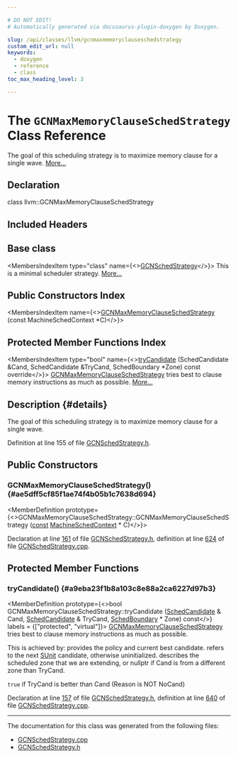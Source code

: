 ```yaml
---

# DO NOT EDIT!
# Automatically generated via docusaurus-plugin-doxygen by Doxygen.

slug: /api/classes/llvm/gcnmaxmemoryclauseschedstrategy
custom_edit_url: null
keywords:
  - doxygen
  - reference
  - class
toc_max_heading_level: 3

---
```





# The `GCNMaxMemoryClauseSchedStrategy` Class Reference

<DoxygenPage pluginConfig={pluginConfig}>

The goal of this scheduling strategy is to maximize memory clause for a single wave. <a href="#details">More...</a>

## Declaration

<CodeBlock>class llvm::GCNMaxMemoryClauseSchedStrategy</CodeBlock>

## Included Headers

<IncludesList>
<IncludesListItem
  filePath="Target/AMDGPU/GCNSchedStrategy.h"
  permalink="/docs/api/files/lib/lib/target/lib/target/amdgpu/gcnschedstrategy-h"
  isLocal="true" />
</IncludesList>

## Base class

<MembersIndex>

<MembersIndexItem
  type="class"
  name={<><a href="/docs/api/classes/llvm/gcnschedstrategy">GCNSchedStrategy</a></>}>
This is a minimal scheduler strategy. <a href="/docs/api/classes/llvm/gcnschedstrategy/#details">More...</a>
</MembersIndexItem>

</MembersIndex>

## Public Constructors Index

<MembersIndex>

<MembersIndexItem
  name={<><a href="#ae5dff5cf85f1ae74f4b05b1c7638d694">GCNMaxMemoryClauseSchedStrategy</a> (const MachineSchedContext &#42;C)</>}>
</MembersIndexItem>

</MembersIndex>

## Protected Member Functions Index

<MembersIndex>

<MembersIndexItem
  type="bool"
  name={<><a href="#a9eba23f1b8a103c8e88a2ca6227d97b3">tryCandidate</a> (SchedCandidate &amp;Cand, SchedCandidate &amp;TryCand, SchedBoundary &#42;Zone) const override</>}>
<a href="/docs/api/classes/llvm/gcnmaxmemoryclauseschedstrategy">GCNMaxMemoryClauseSchedStrategy</a> tries best to clause memory instructions as much as possible. <a href="#a9eba23f1b8a103c8e88a2ca6227d97b3">More...</a>
</MembersIndexItem>

</MembersIndex>

## Description {#details}

The goal of this scheduling strategy is to maximize memory clause for a single wave.

Definition at line 155 of file <a href="/docs/api/files/lib/lib/target/lib/target/amdgpu/gcnschedstrategy-h">GCNSchedStrategy.h</a>.

<SectionDefinition>

## Public Constructors

### GCNMaxMemoryClauseSchedStrategy() {#ae5dff5cf85f1ae74f4b05b1c7638d694}

<MemberDefinition
  prototype={<>GCNMaxMemoryClauseSchedStrategy::GCNMaxMemoryClauseSchedStrategy (<a href="/docs/api/files/lib/lib/target/lib/target/aarch64/aarch64promoteconstant-cpp/#a90f8350fecae261c25be85d38b451bff">const</a> <a href="/docs/api/structs/llvm/machineschedcontext">MachineSchedContext</a> &#42; C)</>}>

Declaration at line <a href="/docs/api/files/lib/lib/target/lib/target/amdgpu/gcnschedstrategy-h/#l00161">161</a> of file <a href="/docs/api/files/lib/lib/target/lib/target/amdgpu/gcnschedstrategy-h">GCNSchedStrategy.h</a>, definition at line <a href="/docs/api/files/lib/lib/target/lib/target/amdgpu/gcnschedstrategy-cpp/#l00624">624</a> of file <a href="/docs/api/files/lib/lib/target/lib/target/amdgpu/gcnschedstrategy-cpp">GCNSchedStrategy.cpp</a>.
</MemberDefinition>

</SectionDefinition>

<SectionDefinition>

## Protected Member Functions

### tryCandidate() {#a9eba23f1b8a103c8e88a2ca6227d97b3}

<MemberDefinition
  prototype={<>bool GCNMaxMemoryClauseSchedStrategy::tryCandidate (<a href="/docs/api/structs/llvm/genericschedulerbase/schedcandidate">SchedCandidate</a> &amp; Cand, <a href="/docs/api/structs/llvm/genericschedulerbase/schedcandidate">SchedCandidate</a> &amp; TryCand, <a href="/docs/api/classes/llvm/schedboundary">SchedBoundary</a> &#42; Zone) const</>}
  labels = {["protected", "virtual"]}>
<a href="/docs/api/classes/llvm/gcnmaxmemoryclauseschedstrategy">GCNMaxMemoryClauseSchedStrategy</a> tries best to clause memory instructions as much as possible.

This is achieved by: 
<ParametersList title="Parameters">
<ParametersListItem name="Cand">provides the policy and current best candidate.</ParametersListItem>
<ParametersListItem name="TryCand">refers to the next <a href="/docs/api/classes/llvm/sunit">SUnit</a> candidate, otherwise uninitialized.</ParametersListItem>
<ParametersListItem name="Zone">describes the scheduled zone that we are extending, or nullptr if Cand is from a different zone than TryCand.</ParametersListItem>
</ParametersList>

<SectionUser title="Returns">
<code>true</code> if TryCand is better than Cand (Reason is NOT NoCand)
</SectionUser>

Declaration at line <a href="/docs/api/files/lib/lib/target/lib/target/amdgpu/gcnschedstrategy-h/#l00157">157</a> of file <a href="/docs/api/files/lib/lib/target/lib/target/amdgpu/gcnschedstrategy-h">GCNSchedStrategy.h</a>, definition at line <a href="/docs/api/files/lib/lib/target/lib/target/amdgpu/gcnschedstrategy-cpp/#l00640">640</a> of file <a href="/docs/api/files/lib/lib/target/lib/target/amdgpu/gcnschedstrategy-cpp">GCNSchedStrategy.cpp</a>.
</MemberDefinition>

</SectionDefinition>

<hr/>

The documentation for this class was generated from the following files:

<ul>
<li><a href="/docs/api/files/lib/lib/target/lib/target/amdgpu/gcnschedstrategy-cpp">GCNSchedStrategy.cpp</a></li>
<li><a href="/docs/api/files/lib/lib/target/lib/target/amdgpu/gcnschedstrategy-h">GCNSchedStrategy.h</a></li>
</ul>

</DoxygenPage>
